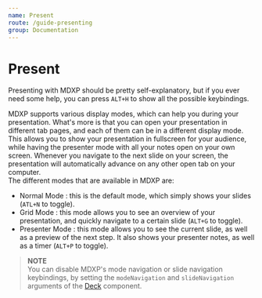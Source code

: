 ```yaml
---
name: Present
route: /guide-presenting
group: Documentation
---
```


# Present
Presenting with MDXP should be pretty self-explanatory, but if you ever need some help, you can press `ALT+H` to show all the possible keybindings.

MDXP supports various display modes, which can help you during your presentation.
What's more is that you can open your presentation in different tab pages, and each of them can be in a different display mode.
This allows you to show your presentation in fullscreen for your audience, while having the presenter mode with all your notes open on your own screen.
Whenever you navigate to the next slide on your screen, the presentation will automatically advance on any other open tab on your computer.  
The different modes that are available in MDXP are:

- Normal Mode : this is the default mode, which simply shows your slides (`ATL+N` to toggle).
- Grid Mode : this mode allows you to see an overview of your presentation, and quickly navigate to a certain slide (`ALT+G` to toggle).
- Presenter Mode : this mode allows you to see the current slide, as well as a preview of the next step. It also shows your presenter notes, as well as a timer (`ALT+P` to toggle).

> __NOTE__  
> You can disable MDXP's mode navigation or slide navigation keybindings, by setting the `modeNavigation` and `slideNavigation` arguments of the [Deck](/core-components#deck) component.
